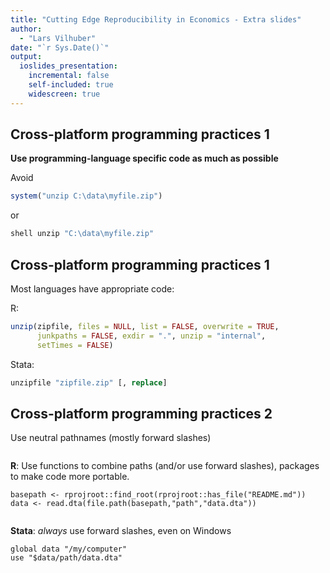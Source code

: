 ```yaml
---
title: "Cutting Edge Reproducibility in Economics - Extra slides"
author: 
  - "Lars Vilhuber"
date: "`r Sys.Date()`"
output: 
  ioslides_presentation:
    incremental: false
    self-included: true
    widescreen: true
---
```


## Cross-platform programming practices 1

**Use programming-language specific code as much as possible**

Avoid
```r
system("unzip C:\data\myfile.zip")
```
or
```stata
shell unzip "C:\data\myfile.zip"
```


## Cross-platform programming practices 1

Most languages have appropriate code:

R:

```r
unzip(zipfile, files = NULL, list = FALSE, overwrite = TRUE,
      junkpaths = FALSE, exdir = ".", unzip = "internal",
      setTimes = FALSE)
```

Stata:

```stata
unzipfile "zipfile.zip" [, replace]
```


## Cross-platform programming practices 2

Use neutral pathnames (mostly forward slashes)

::: {.columns-2}


:::: {.column}

**R**: Use functions to combine paths (and/or use forward slashes), packages to make code more portable.

<div class="red2">
```
basepath <- rprojroot::find_root(rprojroot::has_file("README.md"))
data <- read.dta(file.path(basepath,"path","data.dta"))
```
</div>
::::

:::: {.column}

**Stata**: *always* use forward slashes, even on Windows

<div class="blue2">

```
global data "/my/computer"
use "$data/path/data.dta"
```
</div>

::::

:::
